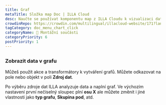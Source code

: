 ```yaml
---
title: Graf
metaTitle: Složka map Doc | ILLA Cloud
desc: Naučte se používat komponentu map z ILLA Cloudu k vizualizaci dat jako grafy a grafy pomocí Chart.js ve vašich aplikacích.
crowdinRepo: https://crowdin.com/multilingual/illacloud-website/171?languages=cs&filter=basic&value=0
tagCategory: doc_menu_chart_click
categoryName: 🧬 Montážní součásti
categoryPriority: 6
postPriority: 1
---
```


## <h2 hidden>Graf</h2>

### Zobrazit data v grafu

Můžeš použít akce a transformátory k vytváření grafů. Můžete odkazovat na pole nebo objekt v poli **Zdroj dat**. 

Po výběru zdroje dat ILLA analyzuje data a naplní graf. Ve výchozím nastavení první nečíselný sloupec plní **osu X** ale můžete změnit i jiné vlastnosti jako **typ grafu**, **Skupina pod**, atd.

<img src='https://cdn.illacloud.com/official-website/img/docs/assemble/chart1.png' alt="" />

<img src='https://cdn.illacloud.com/official-website/img/docs/assemble/chart2.png' alt="" />
